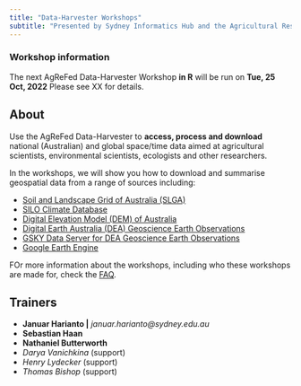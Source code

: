 ```yaml
---
title: "Data-Harvester Workshops"
subtitle: "Presented by Sydney Informatics Hub and the Agricultural Research Federation"
---
```


::: callout-tip
### Workshop information {.unnumbered}

The next AgReFed Data-Harvester Workshop **in R** will be run on **Tue, 25 Oct, 2022** Please see XX for details.
:::

## About

Use the AgReFed Data-Harvester to **access, process and download** national (Australian) and global space/time data aimed at agricultural scientists, environmental scientists, ecologists and other researchers.

In the workshops, we will show you how to download and summarise geospatial data from a range of sources including:

<!-- 1. **Data retrieval:** access and download a diverse range of geospatial and soil data sources and APIs
2.  **Processing:** Spatial and temporal processing of data, which include image reduction/composition, access to satellite collections, cloud/shadow masking and calculation of spectral indices
3.  **Output:** export data in GeoTIFF or data frames which are ready for modelling workflows

Exercises will involve data retrieval from national/global datasets including: -->

-   [Soil and Landscape Grid of Australia (SLGA)](https://is.gd/i8nF0Z)
-   [SILO Climate Database](https://is.gd/ifJ8tB)
-   [Digital Elevation Model (DEM) of Australia](https://is.gd/ZLFwGs)
-   [Digital Earth Australia (DEA) Geoscience Earth Observations](https://is.gd/gRSlVG)
-   [GSKY Data Server for DEA Geoscience Earth Observations](https://is.gd/zFHxfD)
-   [Google Earth Engine](https://is.gd/VdO3Jx)

<!-- Workshops are presented by the [**Sydney Informatics
Hub**](https://www.sydney.edu.au/research/facilities/sydney-informatics-hub.html)
in collaboration with the [**Agricultural Research
Federation**](https://www.agrefed.org.au/AgReFedPlatform).  -->
 
FOr more information about the workshops, including who these workshops are made for, check the [FAQ](/faq.qmd).

## Trainers

-   **Januar Harianto \|** *januar.harianto\@sydney.edu.au*
-   **Sebastian Haan**
-   **Nathaniel Butterworth**
-   *Darya Vanichkina* (support)
-   *Henry Lydecker* (support)
-   *Thomas Bishop* (support)

